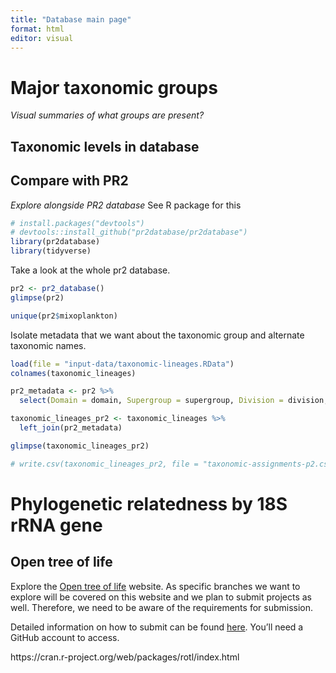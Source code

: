 ```yaml
---
title: "Database main page"
format: html
editor: visual
---
```


# Major taxonomic groups

_Visual summaries of what groups are present?_

## Taxonomic levels in database



## Compare with PR2

_Explore alongside PR2 database_ See R package for this

```r
# install.packages("devtools")
# devtools::install_github("pr2database/pr2database")
library(pr2database)
library(tidyverse)
```
Take a look at the whole pr2 database.
```r
pr2 <- pr2_database()
glimpse(pr2)
```
```r
unique(pr2$mixoplankton)
```

Isolate metadata that we want about the taxonomic group and alternate taxonomic names.

```r
load(file = "input-data/taxonomic-lineages.RData")
colnames(taxonomic_lineages)
```


```r
pr2_metadata <- pr2 %>% 
  select(Domain = domain, Supergroup = supergroup, Division = division, Phylum = subdivision, Class = class, Order = order, Family = family, Genus = genus, Species = species, gb_taxonomy, metadata_remark, eukribo_UniEuk_taxonomy_string, silva_taxonomy, species_url)
```

```r
taxonomic_lineages_pr2 <- taxonomic_lineages %>% 
  left_join(pr2_metadata)
```
```r
glimpse(taxonomic_lineages_pr2)
```
```r
# write.csv(taxonomic_lineages_pr2, file = "taxonomic-assignments-p2.csv")
```


# Phylogenetic relatedness by 18S rRNA gene




## Open tree of life

Explore the [Open tree of life](https://tree.opentreeoflife.org/opentree/argus/opentree14.9@ott93302) website. As specific branches we want to explore will be covered on this website and we plan to submit projects as well. Therefore, we need to be aware of the requirements for submission.

Detailed information on how to submit can be found [here](https://github.com/OpenTreeOfLife/opentree/wiki/Submitting-phylogenies-to-Open-Tree-of-Life). You'll need a GitHub account to access.

https://cran.r-project.org/web/packages/rotl/index.html
